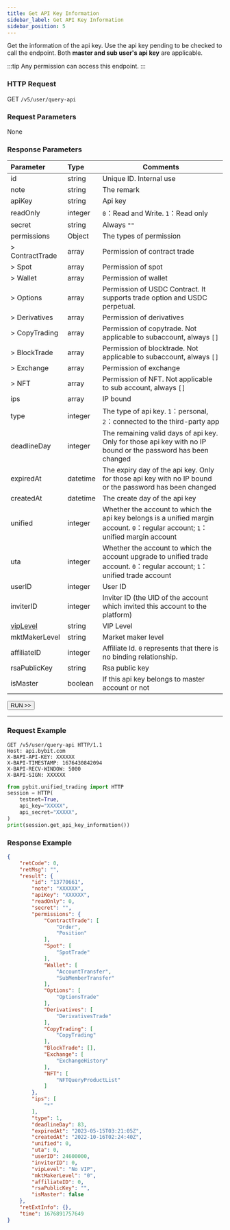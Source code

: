 ```yaml
---
title: Get API Key Information
sidebar_label: Get API Key Information
sidebar_position: 5
---
```

Get the information of the api key. Use the api key pending to be checked to call the endpoint. Both **master and sub user's api key** are applicable.

:::tip
Any permission can access this endpoint.
:::

### HTTP Request
GET `/v5/user/query-api`

### Request Parameters
None

### Response Parameters
| Parameter | Type | Comments|
|:----- |:-----|----- |
|id |string |Unique ID. Internal use|
|note |string |The remark |
|apiKey |string |Api key |
|readOnly |integer |`0`：Read and Write. `1`：Read only |
|secret |string |Always `""` |
|permissions |Object |The types of permission |
|> ContractTrade |array |Permission of contract trade |
|> Spot |array |Permission of spot |
|> Wallet |array |Permission of wallet |
|> Options |array |Permission of USDC Contract. It supports trade option and USDC perpetual. |
|> Derivatives |array |Permission of derivatives |
|> CopyTrading |array |Permission of copytrade. Not applicable to subaccount, always `[]`|
|> BlockTrade |array |Permission of blocktrade. Not applicable to subaccount, always `[]`|
|> Exchange |array |Permission of exchange |
|> NFT |array |Permission of NFT. Not applicable to sub account, always `[]` |
|ips |array |IP bound|
|type |integer |The type of api key. `1`：personal, `2`：connected to the third-party app |
|deadlineDay |integer |The remaining valid days of api key. Only for those api key with no IP bound or the password has been changed |
|expiredAt |datetime |The expiry day of the api key. Only for those api key with no IP bound or the password has been changed|
|createdAt |datetime |The create day of the api key |
|unified |integer |Whether the account to which the api key belongs is a unified margin account. `0`：regular account; `1`：unified margin account |
|uta |integer |Whether the account to which the account upgrade to unified trade account. `0`：regular account; `1`：unified trade account |
|userID |integer |User ID |
|inviterID |integer |Inviter ID (the UID of the account which invited this account to the platform) |
|[vipLevel](../enum#viplevel) |string |VIP Level |
|mktMakerLevel |string |Market maker level |
|affiliateID |integer |Affiliate Id. `0` represents that there is no binding relationship. |
|rsaPublicKey |string |Rsa public key |
|isMaster |boolean |If this api key belongs to master account or not |

<a href="/api-explorer/v5/user/apikey-info"><Button>RUN >></Button></a>

---

### Request Example

<Tabs groupId="programming-languages">
<TabItem value="http" label="HTTP">

```http
GET /v5/user/query-api HTTP/1.1
Host: api.bybit.com
X-BAPI-API-KEY: XXXXXX
X-BAPI-TIMESTAMP: 1676430842094
X-BAPI-RECV-WINDOW: 5000
X-BAPI-SIGN: XXXXXX
```

</TabItem>
<TabItem value="python" label="Python">

```python
from pybit.unified_trading import HTTP
session = HTTP(
    testnet=True,
    api_key="XXXXX",
    api_secret="XXXXX",
)
print(session.get_api_key_information())
```

</TabItem>
</Tabs>

### Response Example

```json
{
    "retCode": 0,
    "retMsg": "",
    "result": {
        "id": "13770661",
        "note": "XXXXXX",
        "apiKey": "XXXXXX",
        "readOnly": 0,
        "secret": "",
        "permissions": {
            "ContractTrade": [
                "Order",
                "Position"
            ],
            "Spot": [
                "SpotTrade"
            ],
            "Wallet": [
                "AccountTransfer",
                "SubMemberTransfer"
            ],
            "Options": [
                "OptionsTrade"
            ],
            "Derivatives": [
                "DerivativesTrade"
            ],
            "CopyTrading": [
                "CopyTrading"
            ],
            "BlockTrade": [],
            "Exchange": [
                "ExchangeHistory"
            ],
            "NFT": [
                "NFTQueryProductList"
            ]
        },
        "ips": [
            "*"
        ],
        "type": 1,
        "deadlineDay": 83,
        "expiredAt": "2023-05-15T03:21:05Z",
        "createdAt": "2022-10-16T02:24:40Z",
        "unified": 0,
        "uta": 0,
        "userID": 24600000,
        "inviterID": 0,
        "vipLevel": "No VIP",
        "mktMakerLevel": "0",
        "affiliateID": 0,
        "rsaPublicKey": "",
        "isMaster": false
    },
    "retExtInfo": {},
    "time": 1676891757649
}
```
